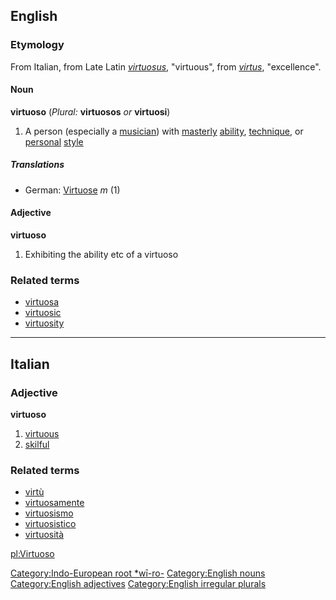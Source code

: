 ==English==
===Etymology===
From Italian, from Late Latin ''[[virtuosus]]'', "virtuous", from {{L.}} ''[[virtus]]'', "excellence".
====Noun====
'''virtuoso''' (''Plural:'' '''virtuosos''' ''or'' '''virtuosi''')
#A person (especially a [[musician]]) with [[masterly]] [[ability]], [[technique]], or [[personal]] [[style]]
=====Translations=====
*German: [[Virtuose]] ''m'' (1)
====Adjective====
'''virtuoso'''
#Exhibiting the ability etc of a virtuoso

===Related terms===
*[[virtuosa]]
*[[virtuosic]]
*[[virtuosity]]

[[Category:Indo-European root *wī-ro-]]
[[Category:English nouns]]
[[Category:English adjectives]]
[[Category:English irregular plurals]]
----
==Italian==
===Adjective===
'''virtuoso'''

# [[virtuous]]
# [[skilful]]

===Related terms===
*[[virtù]]
*[[virtuosamente]]
*[[virtuosismo]]
*[[virtuosistico]]
*[[virtuosità]]

[[pl:Virtuoso]]